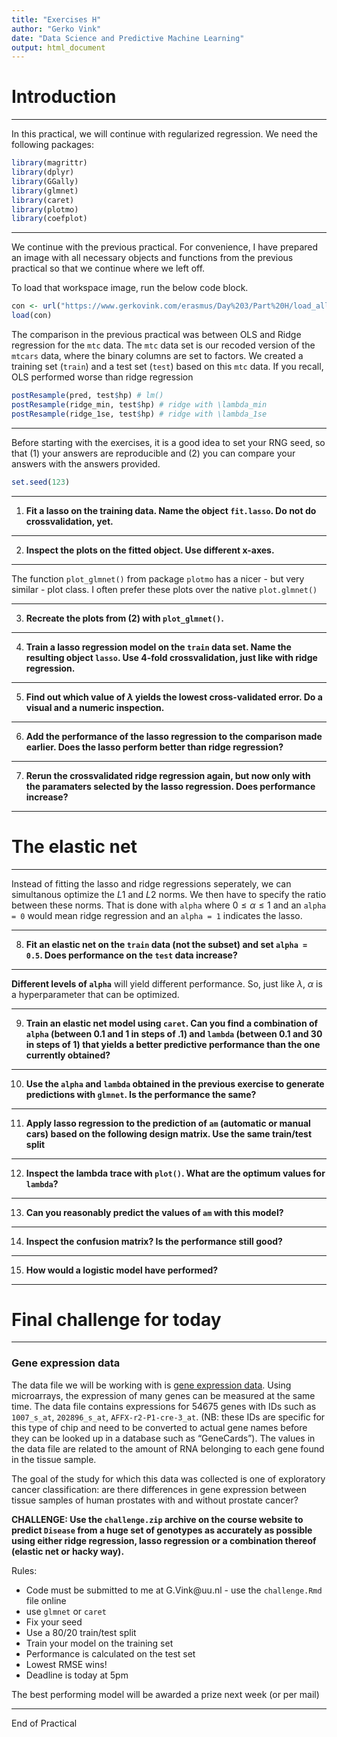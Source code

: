 ```yaml
---
title: "Exercises H"
author: "Gerko Vink"
date: "Data Science and Predictive Machine Learning"
output: html_document
---
```


# Introduction

---

In this practical, we will continue with regularized regression. We need the following packages:
```r
library(magrittr)
library(dplyr)
library(GGally)
library(glmnet)
library(caret)
library(plotmo)
library(coefplot)
```

---

We continue with the previous practical. For convenience, I have prepared an image with all necessary objects and functions from the previous practical so that we continue where we left off. 

To load that workspace image, run the below code block.
```r
con <- url("https://www.gerkovink.com/erasmus/Day%203/Part%20H/load_all_objects.RData")
load(con)
```


The comparison in the previous practical was between OLS and Ridge regression for the `mtc` data. The `mtc` data set is our recoded version of the `mtcars` data, where the binary columns are set to factors. We created a training set (`train`) and a test set (`test`) based on this `mtc` data. If you recall, OLS performed worse than ridge regression

```r
postResample(pred, test$hp) # lm()
postResample(ridge_min, test$hp) # ridge with \lambda_min
postResample(ridge_1se, test$hp) # ridge with \lambda_1se
```

---

Before starting with the exercises, it is a good idea to set your RNG seed, so that (1) your answers are reproducible and (2) you can compare your answers with the answers provided. 

```r
set.seed(123)
```

---

1. __Fit a lasso on the training data. Name the object `fit.lasso`. Do not do crossvalidation, yet.__

---

2. __Inspect the plots on the fitted object. Use different x-axes.__


---

The function `plot_glmnet()` from package `plotmo` has a nicer - but very similar - plot class. I often prefer these plots over the native `plot.glmnet()`

---

3. __Recreate the plots from (2) with `plot_glmnet()`.__

---

4. __Train a lasso regression model on the `train` data set. Name the resulting object `lasso`. Use 4-fold crossvalidation, just like with ridge regression.__ 

---

5. __Find out which value of $\lambda$ yields the lowest cross-validated error. Do a visual and a numeric inspection.__

---

6. __Add the performance of the lasso regression to the comparison made earlier. Does the lasso perform better than ridge regression?__


---

7. __Rerun the crossvalidated ridge regression again, but now only with the paramaters selected by the lasso regression. Does performance increase?__

---

# The elastic net

---

Instead of fitting the lasso and ridge regressions seperately, we can simultanous optimize the $L1$ and $L2$ norms. We then have to specify the ratio between these norms. That is done with `alpha` where $0\leq\alpha\leq1$ and an `alpha = 0` would mean ridge regression and an `alpha = 1` indicates the lasso. 

---

8. __Fit an elastic net on the `train` data (not the subset) and set `alpha = 0.5`. Does performance on the `test` data increase?__

---

**Different levels of `alpha`** will yield different performance. So, just like $\lambda$, $\alpha$ is a hyperparameter that can be optimized. 


---

9. __Train an elastic net model using `caret`. Can you find a combination of `alpha` (between 0.1 and 1 in steps of .1) and `lambda` (between 0.1 and 30 in steps of 1) that yields a better predictive performance than the one currently obtained?__

---

10. __Use the `alpha` and `lambda` obtained in the previous exercise to generate predictions with `glmnet`. Is the performance the same?__

---

11. __Apply lasso regression to the prediction of `am` (automatic or manual cars) based on the following design matrix. Use the same train/test split__

---

12. __Inspect the lambda trace with `plot()`. What are the optimum values for `lambda`?__

---

13. __Can you reasonably predict the values of `am` with this model?__

---

14. __Inspect the confusion matrix? Is the performance still good?__

---


15. __How would a logistic model have performed?__

---

# Final challenge for today

---

### Gene expression data

The data file we will be working with is [gene expression data](https://www.ebi.ac.uk/arrayexpress/experiments/E-MTAB-6694). Using microarrays, the expression of many genes can be measured at the same time. The data file contains expressions for 54675 genes with IDs such as `1007_s_at`, `202896_s_at`, `AFFX-r2-P1-cre-3_at`. (NB: these IDs are specific for this type of chip and need to be converted to actual gene names before they can be looked up in a database such as "GeneCards"). The values in the data file are related to the amount of RNA belonging to each gene found in the tissue sample.


The goal of the study for which this data was collected is one of exploratory cancer classification: are there differences in gene expression between tissue samples of human prostates with and without prostate cancer?

**CHALLENGE: Use the `challenge.zip` archive on the course website to predict `Disease` from a huge set of genotypes as accurately as possible using either ridge regression, lasso regression or a combination thereof (elastic net or hacky way).**

Rules: 

- Code must be submitted to me at G.Vink@uu.nl - use the `challenge.Rmd` file online
- use `glmnet` or `caret`
- Fix your seed
- Use a 80/20 train/test split
- Train your model on the training set
- Performance is calculated on the test set
- Lowest RMSE wins!
- Deadline is today at 5pm

The best performing model will be awarded a prize next week (or per mail) 

---

End of Practical


